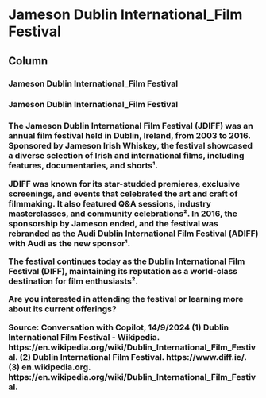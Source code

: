 Jameson Dublin International_Film Festival {data-navmenu="Cultural"}
===========================================

Column {.tabset}
--------------------

### Jameson Dublin International_Film Festival

<h3>Jameson Dublin International_Film Festival<h3>

The **Jameson Dublin International Film Festival (JDIFF)** was an annual film festival held in Dublin, Ireland, from 2003 to 2016. Sponsored by Jameson Irish Whiskey, the festival showcased a diverse selection of Irish and international films, including features, documentaries, and shorts¹.

JDIFF was known for its star-studded premieres, exclusive screenings, and events that celebrated the art and craft of filmmaking. It also featured Q&A sessions, industry masterclasses, and community celebrations². In 2016, the sponsorship by Jameson ended, and the festival was rebranded as the Audi Dublin International Film Festival (ADIFF) with Audi as the new sponsor¹.

The festival continues today as the Dublin International Film Festival (DIFF), maintaining its reputation as a world-class destination for film enthusiasts².

Are you interested in attending the festival or learning more about its current offerings?

Source: Conversation with Copilot, 14/9/2024
(1) Dublin International Film Festival - Wikipedia. https://en.wikipedia.org/wiki/Dublin_International_Film_Festival.
(2) Dublin International Film Festival. https://www.diff.ie/.
(3) en.wikipedia.org. https://en.wikipedia.org/wiki/Dublin_International_Film_Festival.

